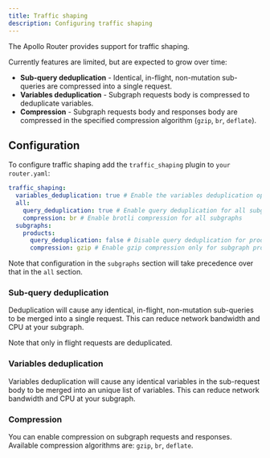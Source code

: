 ```yaml
---
title: Traffic shaping
description: Configuring traffic shaping
---
```



The Apollo Router provides support for traffic shaping.

Currently features are limited, but are expected to grow over time:

- **Sub-query deduplication** - Identical, in-flight, non-mutation sub-queries are compressed into a single request.
- **Variables deduplication** - Subgraph requests body is compressed to deduplicate variables.
- **Compression** - Subgraph requests body and responses body are compressed in the specified compression algorithm (`gzip`, `br`, `deflate`).

## Configuration

To configure traffic shaping add the `traffic_shaping` plugin to `your router.yaml`:

```yaml title="router.yaml"
traffic_shaping:
  variables_deduplication: true # Enable the variables deduplication optimization
  all:
    query_deduplication: true # Enable query deduplication for all subgraphs.
    compression: br # Enable brotli compression for all subgraphs
  subgraphs:
    products:
      query_deduplication: false # Disable query deduplication for products.
      compression: gzip # Enable gzip compression only for subgraph products
```

Note that configuration in the `subgraphs` section will take precedence over that in the `all` section.

### Sub-query deduplication

Deduplication will cause any identical, in-flight, non-mutation sub-queries to be merged into a single request. This can reduce network bandwidth and CPU at your subgraph.

Note that only in flight requests are deduplicated.

### Variables deduplication

Variables deduplication will cause any identical variables in the sub-request body to be merged into an unique list of variables. This can reduce network bandwidth and CPU at your subgraph.

### Compression

You can enable compression on subgraph requests and responses. Available compression algorithms are: `gzip`, `br`, `deflate`.
